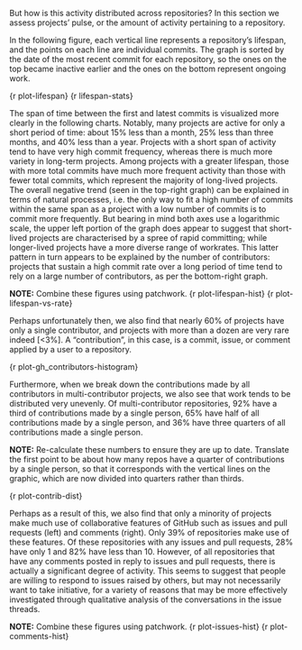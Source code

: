 But how is this activity distributed across repositories? In this section we assess projects' pulse, or the amount of activity pertaining to a repository.

In the following figure, each vertical line represents a repository's lifespan, and the points on each line are individual commits. The graph is sorted by the date of the most recent commit for each repository, so the ones on the top became inactive earlier and the ones on the bottom represent ongoing work.

{r plot-lifespan}
{r lifespan-stats}

The span of time between the first and latest commits is visualized more clearly in the following charts. Notably, many projects are active for only a short period of time: about 15% less than a month, 25% less than three months, and 40% less than a year. Projects with a short span of activity tend to have very high commit frequency, whereas there is much more variety in long-term projects. Among projects with a greater lifespan, those with more total commits have much more frequent activity than those with fewer total commits, which represent the majority of long-lived projects. The overall negative trend (seen in the top-right graph) can be explained in terms of natural processes, i.e. the only way to fit a high number of commits within the same span as a project with a low number of commits is to commit more frequently. But bearing in mind both axes use a logarithmic scale, the upper left portion of the graph does appear to suggest that short-lived projects are characterised by a spree of rapid committing; while longer-lived projects have a more diverse range of workrates. This latter pattern in turn appears to be explained by the number of contributors: projects that sustain a high commit rate over a long period of time tend to rely on a large number of contributors, as per the bottom-right graph.

**NOTE:** Combine these figures using patchwork.
{r plot-lifespan-hist}
{r plot-lifespan-vs-rate}

Perhaps unfortunately then, we also find that nearly 60% of projects have only a single contributor, and projects with more than a dozen are very rare indeed \[\<3%\]. A "contribution", in this case, is a commit, issue, or comment applied by a user to a repository.

{r plot-gh_contributors-histogram}

Furthermore, when we break down the contributions made by all contributors in multi-contributor projects, we also see that work tends to be distributed very unevenly. Of multi-contributor repositories, 92% have a third of contributions made by a single person, 65% have half of all contributions made by a single person, and 36% have three quarters of all contributions made a single person.

**NOTE:** Re-calculate these numbers to ensure they are up to date. Translate the first point to be about how many repos have a quarter of contributions by a single person, so that it corresponds with the vertical lines on the graphic, which are now divided into quarters rather than thirds.

{r plot-contrib-dist}

Perhaps as a result of this, we also find that only a minority of projects make much use of collaborative features of GitHub such as issues and pull requests (left) and comments (right). Only 39% of repositories make use of these features. Of these repositories with any issues and pull requests, 28% have only 1 and 82% have less than 10. However, of all repositories that have any comments posted in reply to issues and pull requests, there is actually a significant degree of activity. This seems to suggest that people are willing to respond to issues raised by others, but may not necessarily want to take initiative, for a variety of reasons that may be more effectively investigated through qualitative analysis of the conversations in the issue threads.

**NOTE:** Combine these figures using patchwork.
{r plot-issues-hist}
{r plot-comments-hist}
